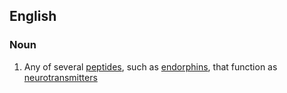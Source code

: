 ==English==

===Noun===
{{en-noun}}

#{{biochemistry}} Any of several [[peptide]]s, such as [[endorphin]]s, that function as [[neurotransmitter]]s